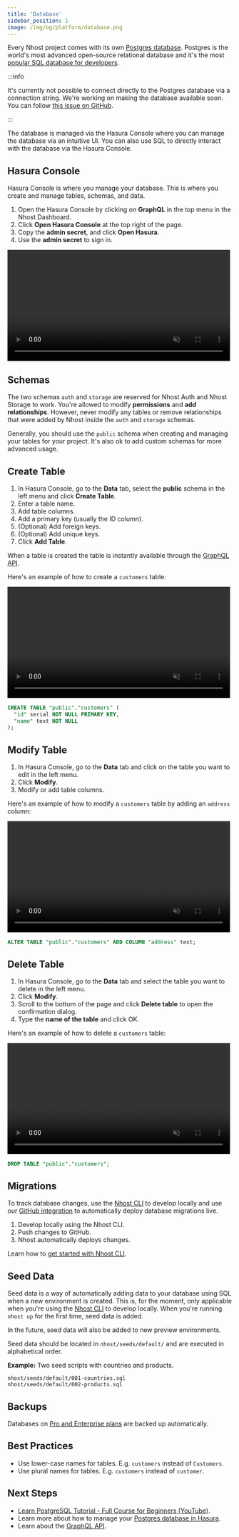 ```yaml
---
title: 'Database'
sidebar_position: 1
image: /img/og/platform/database.png
---
```



Every Nhost project comes with its own [Postgres database](https://postgres.org/). Postgres is the world's most advanced open-source relational database and it's the most [popular SQL database for developers](https://insights.stackoverflow.com/survey/2021#section-most-loved-dreaded-and-wanted-databases).

:::info

It's currently not possible to connect directly to the Postgres database via a connection string. We're working on making the database available soon. You can follow [this issue on GitHub](https://github.com/nhost/nhost/issues/113).

:::

The database is managed via the Hasura Console where you can manage the database via an intuitive UI. You can also use SQL to directly interact with the database via the Hasura Console.

## Hasura Console

Hasura Console is where you manage your database. This is where you create and manage tables, schemas, and data.

1. Open the Hasura Console by clicking on **GraphQL** in the top menu in the Nhost Dashboard.
2. Click **Open Hasura Console** at the top right of the page.
3. Copy the **admin secret**, and click **Open Hasura**.
4. Use the **admin secret** to sign in.

<video width="99%" autoPlay muted loop controls="true">
  <source src="/videos/open-hasura-console.mp4" type="video/mp4" />
</video>

## Schemas

The two schemas `auth` and `storage` are reserved for Nhost Auth and Nhost Storage to work. You're allowed to modify **permissions** and **add relationships**. However, never modify any tables or remove relationships that were added by Nhost inside the `auth` and `storage` schemas.

Generally, you should use the `public` schema when creating and managing your tables for your project. It's also ok to add custom schemas for more advanced usage.

## Create Table

1. In Hasura Console, go to the **Data** tab, select the **public** schema in the left menu and click **Create Table**.
2. Enter a table name.
3. Add table columns.
4. Add a primary key (usually the ID column).
5. (Optional) Add foreign keys.
6. (Optional) Add unique keys.
7. Click **Add Table**.

When a table is created the table is instantly available through the [GraphQL API](/platform/graphql).

Here's an example of how to create a `customers` table:

<Tabs groupId="hasura-console-vs-sql">
  <TabItem value="hasura-cosnole" label="Hasura Console" default>

<video width="99%" autoPlay muted loop controls="true">
  <source src="/videos/hasura-create-table.mp4" type="video/mp4" />
</video>

  </TabItem>
  <TabItem value="sql" label="SQL">

```sql
CREATE TABLE "public"."customers" (
  "id" serial NOT NULL PRIMARY KEY,
  "name" text NOT NULL
);
```

  </TabItem>
</Tabs>

## Modify Table

1. In Hasura Console, go to the **Data** tab and click on the table you want to edit in the left menu.
2. Click **Modify**.
3. Modify or add table columns.

Here's an example of how to modify a `customers` table by adding an `address` column:

<Tabs groupId="hasura-console-vs-sql">
  <TabItem value="hasura-cosnole" label="Hasura Console" default>

<video width="99%" autoPlay muted loop controls="true">
  <source src="/videos/hasura-modify-table.mp4" type="video/mp4" />
</video>

  </TabItem>
  <TabItem value="sql" label="SQL">

```sql
ALTER TABLE "public"."customers" ADD COLUMN "address" text;
```

  </TabItem>
</Tabs>

## Delete Table

1. In Hasura Console, go to the **Data** tab and select the table you want to delete in the left menu.
2. Click **Modify**.
3. Scroll to the bottom of the page and click **Delete table** to open the confirmation dialog.
4. Type the **name of the table** and click OK.

Here's an example of how to delete a `customers` table:

<Tabs groupId="hasura-console-vs-sql">
  <TabItem value="hasura-cosnole" label="Hasura Console" default>

<video width="99%" autoPlay muted loop controls="true">
  <source src="/videos/hasura-delete-table.mp4" type="video/mp4" />
</video>

  </TabItem>
  <TabItem value="sql" label="SQL">

```sql
DROP TABLE "public"."customers";
```

  </TabItem>
</Tabs>

## Migrations

To track database changes, use the [Nhost CLI](/platform/cli) to develop locally and use our [GitHub integration](/platform/github-integration) to automatically deploy database migrations live.

1. Develop locally using the Nhost CLI.
2. Push changes to GitHub.
3. Nhost automatically deploys changes.

Learn how to [get started with Nhost CLI](/platform/overview/get-started-with-nhost-cli).

## Seed Data

Seed data is a way of automatically adding data to your database using SQL when a new environment is created. This is, for the moment, only applicable when you're using the [Nhost CLI](/platform/cli) to develop locally. When you're running `nhost up` for the first time, seed data is added.

In the future, seed data will also be added to new preview environments.

Seed data should be located in `nhost/seeds/default/` and are executed in alphabetical order.

**Example:** Two seed scripts with countries and products.

```text
nhost/seeds/default/001-countries.sql
nhost/seeds/default/002-products.sql
```

## Backups

Databases on [Pro and Enterprise plans](https://nhost.io/pricing) are backed up automatically.

## Best Practices

- Use lower-case names for tables. E.g. `customers` instead of `Customers`.
- Use plural names for tables. E.g. `customers` instead of `customer`.

## Next Steps

- [Learn PostgreSQL Tutorial - Full Course for Beginners (YouTube)](https://www.youtube.com/watch?v=qw--VYLpxG4).
- Learn more about how to manage your [Postgres database in Hasura](https://hasura.io/docs/latest/graphql/core/databases/postgres/schema/index/).
- Learn about the [GraphQL API](/platform/graphql).
